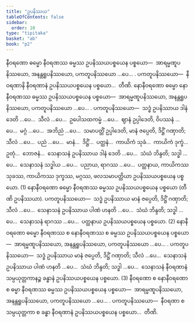 ```yaml
---
title: "ဥပနိဿယ"
tableOfContents: false
sidebar:
  order: 10
type: "tipitaka"
basket: "ab"
book: "p2"
---
```



<DynamicBreadcrumb />

<Division number="34" book="p2" e="ch" v="38" p="221">

<Paragraph number="1957" book="p2">
နီဝရဏော ဓမ္မော နီဝရဏဿ ဓမ္မဿ ဥပနိဿယပစ္စယေန ပစ္စယော—  အာရမ္မဏူပနိဿယော, အနန္တရူပနိဿယော, ပကတူပနိဿယော …ပေ… . <Emphasis>ပကတူပနိဿယော</Emphasis>—  နီဝရဏာနိ နီဝရဏာနံ ဥပနိဿယပစ္စယေန ပစ္စယော…  တီဏိ.
</Paragraph>

</Division>
<Division number="35" book="p2" e="ch" v="38" p="221">

<Paragraph number="1958" book="p2">
နောနီဝရဏော ဓမ္မော နောနီဝရဏဿ ဓမ္မဿ ဥပနိဿယပစ္စယေန ပစ္စယော—  အာရမ္မဏူပနိဿယော, အနန္တရူပနိဿယော, ပကတူပနိဿယော …ပေ… . <Emphasis>ပကတူပနိဿယော</Emphasis>—  သဒ္ဓံ ဥပနိဿာယ ဒါနံ ဒေတိ …ပေ…  သီလံ …ပေ…  ဥပေါသထကမ္မံ …ပေ…  ဈာနံ ဥပ္ပါဒေတိ, ဝိပဿနံ …ပေ…  မဂ္ဂံ …ပေ…  အဘိညံ …ပေ…  သမာပတ္တိံ ဥပ္ပါဒေတိ, မာနံ ဇပ္ပေတိ, ဒိဋ္ဌိံ ဂဏှာတိ; သီလံ …ပေ…  ပညံ …ပေ…  မာနံ…  ဒိဋ္ဌိံ…  ပတ္ထနံ…  ကာယိကံ သုခံ…  ကာယိကံ ဒုက္ခံ…  ဥတုံ…  ဘောဇနံ…  သေနာသနံ ဥပနိဿာယ ဒါနံ ဒေတိ …ပေ…  သံဃံ ဘိန္ဒတိ; သဒ္ဓါ …ပေ…  သေနာသနံ သဒ္ဓါယ …ပေ…  ပညာယ, ရာဂဿ …ပေ…  ပတ္ထနာယ, ကာယိကဿ သုခဿ, ကာယိကဿ ဒုက္ခဿ, မဂ္ဂဿ, ဖလသမာပတ္တိယာ ဥပနိဿယပစ္စယေန ပစ္စယော. (1)
</Paragraph>

<Paragraph number="1959" book="p2">
နောနီဝရဏော ဓမ္မော နီဝရဏဿ ဓမ္မဿ ဥပနိဿယပစ္စယေန ပစ္စယော (တီဏိ ဥပနိဿယာ). <Emphasis>ပကတူပနိဿယော</Emphasis>—  သဒ္ဓံ ဥပနိဿာယ မာနံ ဇပ္ပေတိ, ဒိဋ္ဌိံ ဂဏှာတိ; သီလံ …ပေ…  သေနာသနံ ဥပနိဿာယ ပါဏံ ဟနတိ …ပေ…  သံဃံ ဘိန္ဒတိ; သဒ္ဓါ …ပေ…  သေနာသနံ ရာဂဿ …ပေ…  ပတ္ထနာယ ဥပနိဿယပစ္စယေန ပစ္စယော. (2)
</Paragraph>

<Paragraph number="1960" book="p2">
နောနီဝရဏော ဓမ္မော နီဝရဏဿ စ နောနီဝရဏဿ စ ဓမ္မဿ ဥပနိဿယပစ္စယေန ပစ္စယော—  အာရမ္မဏူပနိဿယော, အနန္တရူပနိဿယော, ပကတူပနိဿယော …ပေ… . <Emphasis>ပကတူပနိဿယော</Emphasis>—  သဒ္ဓံ ဥပနိဿာယ မာနံ ဇပ္ပေတိ, ဒိဋ္ဌိံ ဂဏှာတိ; သီလံ …ပေ…  သေနာသနံ ဥပနိဿာယ ပါဏံ ဟနတိ …ပေ…  သံဃံ ဘိန္ဒတိ; သဒ္ဓါ …ပေ…  သေနာသနံ နီဝရဏာနံ သမ္ပယုတ္တကာနဉ္စ ခန္ဓာနံ ဥပနိဿယပစ္စယေန ပစ္စယော. (3)
</Paragraph>

<Paragraph number="1961" book="p2">
နီဝရဏော စ နောနီဝရဏော စ ဓမ္မာ နီဝရဏဿ ဓမ္မဿ ဥပနိဿယပစ္စယေန ပစ္စယော—  အာရမ္မဏူပနိဿယော, အနန္တရူပနိဿယော, ပကတူပနိဿယော …ပေ… . <Emphasis>ပကတူပနိဿယော</Emphasis>—  နီဝရဏာ စ သမ္ပယုတ္တကာ စ ခန္ဓာ နီဝရဏာနံ ဥပနိဿယပစ္စယေန ပစ္စယော…  တီဏိ.
</Paragraph>
</Division>